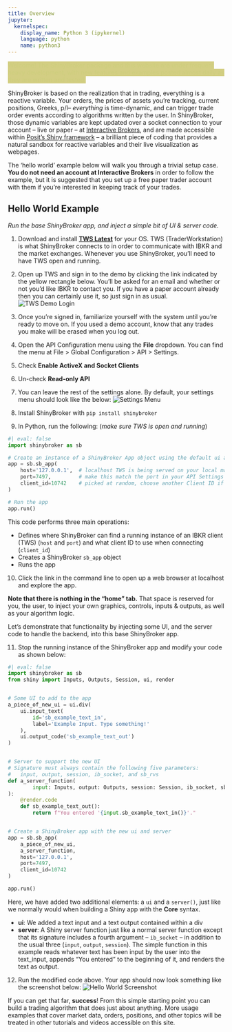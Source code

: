 ```yaml
---
title: Overview
jupyter:
  kernelspec:
    display_name: Python 3 (ipykernel)
    language: python
    name: python3
---
```


[Welcome! The ShinyBroker package and this website are under
frequent heavy development, with new features and examples posted almost daily
as they are written and tested.]{
style="color:#cece7d;background-color:#b2a9248f;"
}

ShinyBroker is based on the realization that in trading, everything is a
reactive variable. Your orders, the prices of assets you're tracking, current
positions, Greeks, p/l-- *everything* is time-dynamic, and can trigger trade
order events according to algorithms written by the user. In ShinyBroker, those
dynamic variables are kept updated over a socket connection to your account --
live or paper -- at [Interactive Brokers](
https://www.interactivebrokers.com/en/trading/ib-api.php), and are made
accessible within [Posit's Shiny framework](https://shiny.posit.co/) -- a
brilliant piece of coding that provides a natural sandbox for reactive variables
 and their live visualization as webpages.

The 'hello world' example below will walk you through a trivial setup case.
**You do not need an account at Interactive Brokers** in order to follow the
example, but it is suggested that you set up a free paper trader account with
them if you're interested in keeping track of your trades.


## Hello World Example
*Run the base ShinyBroker app, and inject a simple bit of UI & server code.*

1) Download and install [**TWS Latest**](
https://www.interactivebrokers.com/en/trading/tws.php#:~:text=Limitations-,TWS%20Software,-Click%20a%20version
) for your OS. TWS (TraderWorkstation) is what ShinyBroker
connects to in order to communicate with IBKR and the market exchanges. Whenever
 you use ShinyBroker, you'll need to have TWS open and running.

2) Open up TWS and sign in to the demo by clicking the link indicated by the
yellow rectangle below. You'll be asked for an email and whether or not you'd
like IBKR to contact you. If you have a paper account already then you can
certainly use it, so just sign in as usual.
![TWS Demo Login](data/tws_demo_login)

3) Once you're signed in, familiarize yourself with the system until you're
ready to move on. If you used a demo account, know that any trades you make will
 be erased when you log out.

4) Open the API Configuration menu using the **File** dropdown. You can find the
 menu at File > Global Configuration > API > Settings.

5) Check **Enable ActiveX and Socket Clients**

6) Un-check **Read-only API**

7) You can leave the rest of the settings alone. By default, your settings menu
should look like the below:
![Settings Menu](data/api_config)

8) Install ShinyBroker with `pip install shinybroker`

9) In Python, run the following:
(*make sure TWS is open and running*)

```python
#| eval: false
import shinybroker as sb

# Create an instance of a ShinyBroker App object using the default ui and server
app = sb.sb_app(
    host='127.0.0.1',  # localhost TWS is being served on your local machine
    port=7497,         # make this match the port in your API Settings config
    client_id=10742    # picked at random, choose another Client ID if preferred
)

# Run the app
app.run()
```

This code performs three main operations:

- Defines where ShinyBroker can find a running instance of an IBKR client (TWS)
    (`host` and `port`) and what client ID to use when connecting (`client_id`)
- Creates a ShinyBroker `sb_app` object
- Runs the app

10) Click the link in the command line to open up a web browser at localhost and
 explore the app.

**Note that there is nothing in the "home" tab.** That space is reserved for
you, the user, to inject your own graphics, controls, inputs & outputs, as well
as your algorithm logic.

Let's demonstrate that functionality by injecting some UI, and the server code
to handle the backend, into this base ShinyBroker app.

11) Stop the running instance of the ShinyBroker app and modify your code as
shown below:

```python
#| eval: false
import shinybroker as sb
from shiny import Inputs, Outputs, Session, ui, render


# Some UI to add to the app
a_piece_of_new_ui = ui.div(
    ui.input_text(
        id='sb_example_text_in',
        label='Example Input. Type something!'
    ),
    ui.output_code('sb_example_text_out')
)


# Server to support the new UI
# Signature must always contain the following five parameters:
#   input, output, session, ib_socket, and sb_rvs
def a_server_function(
        input: Inputs, output: Outputs, session: Session, ib_socket, sb_rvs
):
    @render.code
    def sb_example_text_out():
        return f"You entered '{input.sb_example_text_in()}'."


# Create a ShinyBroker app with the new ui and server
app = sb.sb_app(
    a_piece_of_new_ui,
    a_server_function,
    host='127.0.0.1',
    port=7497,
    client_id=10742
)

app.run()
```

Here, we have added two additional elements: a `ui` and a `server()`, just like
we normally would when building a Shiny app with the **Core** syntax.

- **ui**: We added a text input and a text output contained within a div
- **server**: A Shiny server function just like a normal server function except
that its signature includes a fourth argument -- `ib_socket` -- in addition to
the usual three (`input`, `output`, `session`). The simple function in this
example reads whatever text has been input by the user into the text_input,
appends "You entered " to the beginning of it, and renders the text as output.

12) Run the modified code above. Your app should now look something like the
screenshot below:
![Hello World Screenshot](data/hello_world)

If you can get that far, **success**! From this simple starting point you can
build a trading algorithm that does just about anything. More usage examples
that cover market data, orders, positions, and other topics will be treated in
other tutorials and videos accessible on this site.
